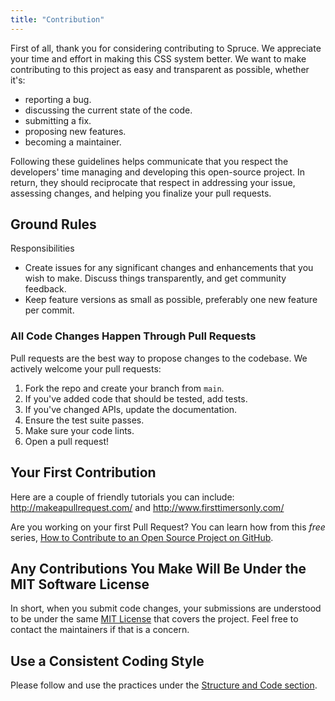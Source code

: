 ```yaml
---
title: "Contribution"
---
```


<p className="lead">First of all, thank you for considering contributing to Spruce. We appreciate your time and effort in making this CSS system better. We want to make contributing to this project as easy and transparent as possible, whether it's:</p>

- reporting a bug.
- discussing the current state of the code.
- submitting a fix.
- proposing new features.
- becoming a maintainer.

Following these guidelines helps communicate that you respect the developers' time managing and developing this open-source project. In return, they should reciprocate that respect in addressing your issue, assessing changes, and helping you finalize your pull requests.

## Ground Rules

Responsibilities
* Create issues for any significant changes and enhancements that you wish to make. Discuss things transparently, and get community feedback.
* Keep feature versions as small as possible, preferably one new feature per commit.

### All Code Changes Happen Through Pull Requests

Pull requests are the best way to propose changes to the codebase. We actively welcome your pull requests:

1. Fork the repo and create your branch from `main`.
2. If you've added code that should be tested, add tests.
3. If you've changed APIs, update the documentation.
4. Ensure the test suite passes.
5. Make sure your code lints.
6. Open a pull request!

## Your First Contribution

Here are a couple of friendly tutorials you can include: http://makeapullrequest.com/ and http://www.firsttimersonly.com/

Are you working on your first Pull Request? You can learn how from this *free* series, [How to Contribute to an Open Source Project on GitHub](https://app.egghead.io/playlists/how-to-contribute-to-an-open-source-project-on-github).

## Any Contributions You Make Will Be Under the MIT Software License

In short, when you submit code changes, your submissions are understood to be under the same [MIT License](http://choosealicense.com/licenses/mit/) that covers the project. Feel free to contact the maintainers if that is a concern.

## Use a Consistent Coding Style

Please follow and use the practices under the [Structure and Code section](http://localhost:8000/docs/getting-started/structure-and-code#coding-style-guide-and-practices).